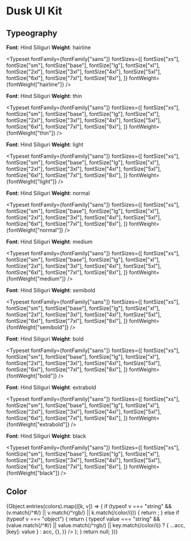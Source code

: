 
<Meta title="Docs/Introduction" />

# Dusk UI Kit

## Typeography

**Font**: Hind Siliguri
**Weight**: hairline

<Typeset
  fontFamily={fontFamily["sans"]}
  fontSizes={[
    fontSize["xs"],
    fontSize["sm"],
    fontSize["base"],
    fontSize["lg"],
    fontSize["xl"],
    fontSize["2xl"],
    fontSize["3xl"],
    fontSize["4xl"],
    fontSize["5xl"],
    fontSize["6xl"],
    fontSize["7xl"],
    fontSize["8xl"],
  ]}
  fontWeight={fontWeight["hairline"]}
/>

**Font**: Hind Siliguri
**Weight**: thin

<Typeset
  fontFamily={fontFamily["sans"]}
  fontSizes={[
    fontSize["xs"],
    fontSize["sm"],
    fontSize["base"],
    fontSize["lg"],
    fontSize["xl"],
    fontSize["2xl"],
    fontSize["3xl"],
    fontSize["4xl"],
    fontSize["5xl"],
    fontSize["6xl"],
    fontSize["7xl"],
    fontSize["8xl"],
  ]}
  fontWeight={fontWeight["thin"]}
/>

**Font**: Hind Siliguri
**Weight**: light

<Typeset
  fontFamily={fontFamily["sans"]}
  fontSizes={[
    fontSize["xs"],
    fontSize["sm"],
    fontSize["base"],
    fontSize["lg"],
    fontSize["xl"],
    fontSize["2xl"],
    fontSize["3xl"],
    fontSize["4xl"],
    fontSize["5xl"],
    fontSize["6xl"],
    fontSize["7xl"],
    fontSize["8xl"],
  ]}
  fontWeight={fontWeight["light"]}
/>

**Font**: Hind Siliguri
**Weight**: normal

<Typeset
  fontFamily={fontFamily["sans"]}
  fontSizes={[
    fontSize["xs"],
    fontSize["sm"],
    fontSize["base"],
    fontSize["lg"],
    fontSize["xl"],
    fontSize["2xl"],
    fontSize["3xl"],
    fontSize["4xl"],
    fontSize["5xl"],
    fontSize["6xl"],
    fontSize["7xl"],
    fontSize["8xl"],
  ]}
  fontWeight={fontWeight["normal"]}
/>

**Font**: Hind Siliguri
**Weight**: medium

<Typeset
  fontFamily={fontFamily["sans"]}
  fontSizes={[
    fontSize["xs"],
    fontSize["sm"],
    fontSize["base"],
    fontSize["lg"],
    fontSize["xl"],
    fontSize["2xl"],
    fontSize["3xl"],
    fontSize["4xl"],
    fontSize["5xl"],
    fontSize["6xl"],
    fontSize["7xl"],
    fontSize["8xl"],
  ]}
  fontWeight={fontWeight["medium"]}
/>

**Font**: Hind Siliguri
**Weight**: semibold

<Typeset
  fontFamily={fontFamily["sans"]}
  fontSizes={[
    fontSize["xs"],
    fontSize["sm"],
    fontSize["base"],
    fontSize["lg"],
    fontSize["xl"],
    fontSize["2xl"],
    fontSize["3xl"],
    fontSize["4xl"],
    fontSize["5xl"],
    fontSize["6xl"],
    fontSize["7xl"],
    fontSize["8xl"],
  ]}
  fontWeight={fontWeight["semibold"]}
/>

**Font**: Hind Siliguri
**Weight**: bold

<Typeset
  fontFamily={fontFamily["sans"]}
  fontSizes={[
    fontSize["xs"],
    fontSize["sm"],
    fontSize["base"],
    fontSize["lg"],
    fontSize["xl"],
    fontSize["2xl"],
    fontSize["3xl"],
    fontSize["4xl"],
    fontSize["5xl"],
    fontSize["6xl"],
    fontSize["7xl"],
    fontSize["8xl"],
  ]}
  fontWeight={fontWeight["bold"]}
/>

**Font**: Hind Siliguri
**Weight**: extrabold

<Typeset
  fontFamily={fontFamily["sans"]}
  fontSizes={[
    fontSize["xs"],
    fontSize["sm"],
    fontSize["base"],
    fontSize["lg"],
    fontSize["xl"],
    fontSize["2xl"],
    fontSize["3xl"],
    fontSize["4xl"],
    fontSize["5xl"],
    fontSize["6xl"],
    fontSize["7xl"],
    fontSize["8xl"],
  ]}
  fontWeight={fontWeight["extrabold"]}
/>

**Font**: Hind Siliguri
**Weight**: black

<Typeset
  fontFamily={fontFamily["sans"]}
  fontSizes={[
    fontSize["xs"],
    fontSize["sm"],
    fontSize["base"],
    fontSize["lg"],
    fontSize["xl"],
    fontSize["2xl"],
    fontSize["3xl"],
    fontSize["4xl"],
    fontSize["5xl"],
    fontSize["6xl"],
    fontSize["7xl"],
    fontSize["8xl"],
  ]}
  fontWeight={fontWeight["black"]}
/>

## Color

<ColorPalette>
  {Object.entries(colors).map(([k, v]) => {
    if (typeof v === "string" && (v.match(/^#/) || v.match(/^rgb/) || k.match(/color/i))) {
      return <ColorItem key={k} title={k} colors={{ [k]: v }} />;
    } else if (typeof v === "object") {
      return (
        <ColorItem
          key={k}
          title={k}
          colors={Object.entries(v).reduce(
            (acc, [key, value]) =>
              typeof value === "string" &&
              (value.match(/^#/) || value.match(/^rgb/) || key.match(/color/i))
                ? { ...acc, [key]: value }
                : acc,
            {},
          )}
        />
      );
    }
    return null;
  })}
</ColorPalette>
